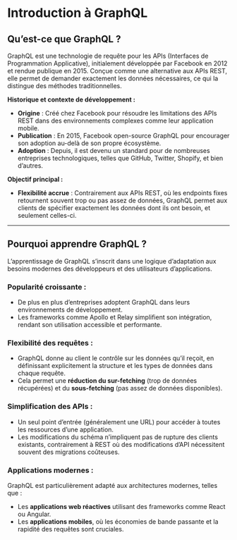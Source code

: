 # **Introduction à GraphQL**  

## **Qu’est-ce que GraphQL ?**  

GraphQL est une technologie de requête pour les APIs (Interfaces de Programmation Applicative), initialement développée par Facebook en 2012 et rendue publique en 2015. Conçue comme une alternative aux APIs REST, elle permet de demander exactement les données nécessaires, ce qui la distingue des méthodes traditionnelles.  

**Historique et contexte de développement :**  
- **Origine** : Créé chez Facebook pour résoudre les limitations des APIs REST dans des environnements complexes comme leur application mobile.  
- **Publication** : En 2015, Facebook open-source GraphQL pour encourager son adoption au-delà de son propre écosystème.  
- **Adoption** : Depuis, il est devenu un standard pour de nombreuses entreprises technologiques, telles que GitHub, Twitter, Shopify, et bien d’autres.  

**Objectif principal :**  
- **Flexibilité accrue** : Contrairement aux APIs REST, où les endpoints fixes retournent souvent trop ou pas assez de données, GraphQL permet aux clients de spécifier exactement les données dont ils ont besoin, et seulement celles-ci.  

---

## **Pourquoi apprendre GraphQL ?**  

L’apprentissage de GraphQL s’inscrit dans une logique d’adaptation aux besoins modernes des développeurs et des utilisateurs d’applications.  

### **Popularité croissante :**  
- De plus en plus d’entreprises adoptent GraphQL dans leurs environnements de développement.  
- Les frameworks comme Apollo et Relay simplifient son intégration, rendant son utilisation accessible et performante.  

### **Flexibilité des requêtes :**  
- GraphQL donne au client le contrôle sur les données qu’il reçoit, en définissant explicitement la structure et les types de données dans chaque requête.  
- Cela permet une **réduction du sur-fetching** (trop de données récupérées) et du **sous-fetching** (pas assez de données disponibles).  

### **Simplification des APIs :**  
- Un seul point d’entrée (généralement une URL) pour accéder à toutes les ressources d’une application.  
- Les modifications du schéma n’impliquent pas de rupture des clients existants, contrairement à REST où des modifications d’API nécessitent souvent des migrations coûteuses.  

### **Applications modernes :**  
GraphQL est particulièrement adapté aux architectures modernes, telles que :  
- Les **applications web réactives** utilisant des frameworks comme React ou Angular.  
- Les **applications mobiles**, où les économies de bande passante et la rapidité des requêtes sont cruciales.  
